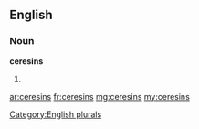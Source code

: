 ==English==

===Noun===
'''ceresins'''

# {{plural of|[[ceresin]]}}

[[Category:English plurals]]

[[ar:ceresins]]
[[fr:ceresins]]
[[mg:ceresins]]
[[my:ceresins]]
